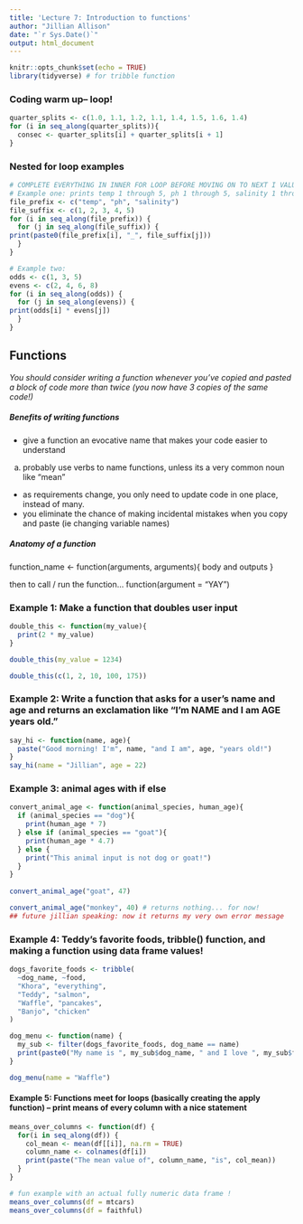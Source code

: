 ```yaml
---
title: 'Lecture 7: Introduction to functions'
author: "Jillian Allison"
date: "`r Sys.Date()`"
output: html_document
---
```


```r
knitr::opts_chunk$set(echo = TRUE)
library(tidyverse) # for tribble function

```
### Coding warm up-- loop! 
```r
quarter_splits <- c(1.0, 1.1, 1.2, 1.1, 1.4, 1.5, 1.6, 1.4)
for (i in seq_along(quarter_splits)){
  consec <- quarter_splits[i] + quarter_splits[i + 1]
}
```

### Nested for loop examples 
```r
# COMPLETE EVERYTHING IN INNER FOR LOOP BEFORE MOVING ON TO NEXT I VALUE FOR OUTER LOOP
# Example one: prints temp 1 through 5, ph 1 through 5, salinity 1 through 5. 
file_prefix <- c("temp", "ph", "salinity")
file_suffix <- c(1, 2, 3, 4, 5)
for (i in seq_along(file_prefix)) {
  for (j in seq_along(file_suffix)) {
print(paste0(file_prefix[i], "_", file_suffix[j]))
  }
}

# Example two: 
odds <- c(1, 3, 5)
evens <- c(2, 4, 6, 8)
for (i in seq_along(odds)) {
  for (j in seq_along(evens)) {
print(odds[i] * evens[j])
  }
}
```

## Functions
*You should consider writing a function whenever you've copied and pasted a block of code more than twice (you now have 3 copies of the same code!)* 

##### Benefits of writing functions
* give a function an evocative name that makes your code easier to understand
a. probably use verbs to name functions, unless its a very common noun like "mean" 
* as requirements change, you only need to update code in one place, instead of many. 
* you eliminate the chance of making incidental mistakes when you copy and paste (ie changing variable names) 

##### Anatomy of a function 
function_name <- function(arguments, arguments){
body and outputs 
}

then to call / run the function... 
function(argument = "YAY") 

### Example 1: Make a function that doubles user input 
```r
double_this <- function(my_value){
  print(2 * my_value)
}

double_this(my_value = 1234)

double_this(c(1, 2, 10, 100, 175))

```
 
### Example 2: Write a function that asks for a user's name and age and returns an exclamation like "I'm NAME and I am AGE years old."

```r
say_hi <- function(name, age){
  paste("Good morning! I'm", name, "and I am", age, "years old!")
}
say_hi(name = "Jillian", age = 22)

```


### Example 3: animal ages with if else 
```r
convert_animal_age <- function(animal_species, human_age){
  if (animal_species == "dog"){
    print(human_age * 7)
  } else if (animal_species == "goat"){ 
    print(human_age * 4.7)
  } else {
    print("This animal input is not dog or goat!")
  }
}
  
convert_animal_age("goat", 47)

convert_animal_age("monkey", 40) # returns nothing... for now! 
## future jillian speaking: now it returns my very own error message 
```

### Example 4: Teddy's favorite foods, tribble() function, and making a function using data frame values!

```r
dogs_favorite_foods <- tribble(
  ~dog_name, ~food, 
  "Khora", "everything",
  "Teddy", "salmon",
  "Waffle", "pancakes",
  "Banjo", "chicken"
)

dog_menu <- function(name) {
  my_sub <- filter(dogs_favorite_foods, dog_name == name)
  print(paste0("My name is ", my_sub$dog_name, " and I love ", my_sub$food, "!"))
}

dog_menu(name = "Waffle")

```

#### Example 5: Functions meet for loops (basically creating the apply function) -- print means of every column with a nice statement 

```r
means_over_columns <- function(df) {
  for(i in seq_along(df)) {
    col_mean <- mean(df[[i]], na.rm = TRUE)
    column_name <- colnames(df[i])
    print(paste("The mean value of", column_name, "is", col_mean))
  }
}

# fun example with an actual fully numeric data frame ! 
means_over_columns(df = mtcars)
means_over_columns(df = faithful)
```

